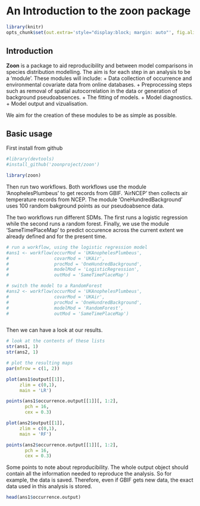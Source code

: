 <!--
%\VignetteEngine{knitr::knitr}
%\VignetteIndexEntry{An Introduction to the zoon package}
-->

An Introduction to the **zoon** package
=======================================


```r
library(knitr)
opts_chunk$set(out.extra='style="display:block; margin: auto"', fig.align="center")
```


Introduction
------------


**Zoon** is a package to aid reproducibility and between model comparisons in species distribution modelling. The aim is for each step in an analysis to be a 'module'. These modules will include: 
+ Data collection of occurrence and environmental covariate data from online databases. 
+ Preprocessing steps such as removal of spatial autocorrelation in the data or generation of background pseudoabsences.
+ The fitting of models.
+ Model diagnostics.
+ Model output and vizualisation.

We aim for the creation of these modules to be as simple as possible.


Basic usage
----------------------------

First install from github
```r
#library(devtools)
#install_github('zoonproject/zoon')

library(zoon)
```


Then run two workflows. Both workflows use the module 'AnophelesPlumbeus' to get \emph{Anopheles plumbeus} records from GBIF. 'AirNCEP' then collects air temperature records from NCEP. The module 'OneHundredBackground' uses 100 random bakground points as our pseudoabsence data. 

The two workflows run different SDMs. The first runs a logistic regression while the second runs a random forest. Finally, we use the module 'SameTimePlaceMap' to predict occurence across the current extent we already defined and for the present time.
```r
# run a workflow, using the logistic regression model
#ans1 <- workflow(occurMod = 'UKAnophelesPlumbeus',
#                 covarMod = 'UKAir',
#                 procMod = 'OneHundredBackground',
#                 modelMod = 'LogisticRegression',
#                 outMod = 'SameTimePlaceMap')

# switch the model to a RandomForest
#ans2 <- workflow(occurMod = 'UKAnophelesPlumbeus',
#                 covarMod = 'UKAir',
#                 procMod = 'OneHundredBackground',
#                 modelMod = 'RandomForest',
#                 outMod = 'SameTimePlaceMap')



```
Then we can have a look at our results.


```r
# look at the contents of these lists
str(ans1, 1)
str(ans2, 1)

# plot the resulting maps
par(mfrow = c(1, 2))

plot(ans1$output[[1]],
     zlim = c(0,1),
     main = 'LR')

points(ans1$occurrence.output[[1]][, 1:2],
       pch = 16,
       cex = 0.3)

plot(ans2$output[[1]],
     zlim = c(0,1),
     main = 'RF')

points(ans2$occurrence.output[[1]][, 1:2],
       pch = 16,
       cex = 0.3)
```

Some points to note about reproducibility. The whole output object should contain all the information needed to reproduce the analysis. So for example, the data is saved. Therefore, even if GBIF gets new data, the exact data used in this analysis is stored. 

```r
head(ans1$occurrence.output)
```



